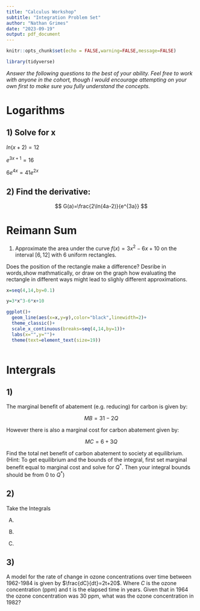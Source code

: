 ```yaml
---
title: "Calculus Workshop"
subtitle: "Integration Problem Set"
author: "Nathan Grimes"
date: "2023-09-19"
output: pdf_document
---
```


```r
knitr::opts_chunk$set(echo = FALSE,warning=FALSE,message=FALSE)

library(tidyverse)
```

*Answer the following questions to the best of your ability. Feel free to work with anyone in the cohort, though I would encourage attempting on your own first to make sure you fully understand the concepts.*

# Logarithms

## 1) Solve for x

$ln(x+2)=12$

$e^{3x+1}=16$

$6e^{4x}=41e^{2x}$

## 2) Find the derivative:

$$
G(a)=\frac{2\ln(4a-2)}{e^{3a}}
$$


# Reimann Sum

1) Approximate the area under the curve $f(x)=3x^2-6x+10$ on the interval $[6,12]$ with 6 uniform rectangles. 

Does the position of the rectangle make a difference? Desribe in words,show mathmatically, or draw on the graph how evaluating the rectangle in different ways might lead to slighly different approximations.

```r
x=seq(4,14,by=0.1)

y=3*x^3-6*x+10

ggplot()+
  geom_line(aes(x=x,y=y),color="black",linewidth=2)+
  theme_classic()+
  scale_x_continuous(breaks=seq(4,14,by=1))+
  labs(x="",y="")+
  theme(text=element_text(size=19))
  
```

# Intergrals


## 1)
The marginal benefit of abatement (e.g. reducing) for carbon is given by:

$$
MB=31-2Q
$$

However there is also a marginal cost for carbon abatement given by:

$$
MC=6+3Q
$$

Find the total net benefit of carbon abatement to society at equilibrium. (Hint: To get equilibrium and the bounds of the integral, first set marginal benefit equal to marginal cost and solve for $Q^*$. Then your integral bounds should be from 0 to $Q^*$)

\textcolor{blue}{Solution: First find the equilibrium by setting the MB and MC equations equal to each other and solve for Q}

\begin{align}
31-2Q=6+3Q\\
25=5Q
5=Q^*
\end{align}

\textcolor{blue}{Now we can find the total benefit and cost of abatement by taking the definite integral of each curve from 0 to 5}
\textcolor{blue}{Marginal Benefit}

\begin{align}
\int^5_030-2Qdq\\
30Q-Q^2|^5_0 \\
30(5)-(5)^2=125
\end{align}

\textcolor{blue}{Marginal Cost}

\begin{align}
\int^5_06+3Q dq\\
6Q+\frac{3x^2}{2}|^5_0\\
6(5)+\frac{3(5)^2}{2}=67.5
\end{align}

\textcolor{blue}{Now we subtract the difference to get the total net benefits to society (in ESM 204 this will be called net welfare). $125-67.5$=57.5}

## 2)

Take the Integrals

\begin{align}
\text{A) }y=\frac{3}{x^2}, y(0)=5&  &\text{B)  }g(t)=3t^5-2t^3+16t-7  &  &\text{C) } \int^4_2\frac{1}{2}x
\end{align}

\textcolor{blue}{Solution:}

A) 
\begin{align}
\int\frac{3}{x^2} dx\\
x^3+C\\
0^3+C=5\\
C=5\\
x^3+5
\end{align}

B)
\begin{align}
\int\ g(t)=3t^5-2t^3+16t-7 dt\\
\frac{t^6}{2}-\frac{t^4}{2}+8t^2-7t+C\\
\end{align}

C)
\begin{align}
\int^4_2\frac{1}{2}x dx\\
\frac{1}{4}x^2|^4_2\\
\frac{1}{4}(4)^2-\frac{1}{4}(2)^2=3
\end{align}

## 3)

A model for the rate of change in ozone concentrations over time between 1962-1984 is given by $\frac{dC}{dt}=2t+20$. Where $C$ is the ozone concentration (ppm) and t is the elapsed time in years. Given that in 1964 the ozone concentration was 30 ppm, what was the ozone concentration in 1982?
